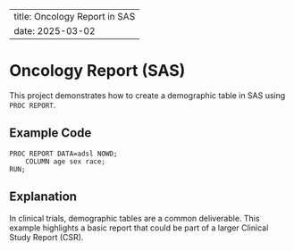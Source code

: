 
---
title: Oncology Report in SAS
date: 2025-03-02
---

# Oncology Report (SAS)

This project demonstrates how to create a demographic table in SAS using `PROC REPORT`.

## Example Code

```sas
PROC REPORT DATA=adsl NOWD;
    COLUMN age sex race;
RUN;
```

## Explanation

In clinical trials, demographic tables are a common deliverable. This example highlights a basic report that could be part of a larger Clinical Study Report (CSR).
